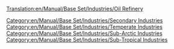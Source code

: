 [[Translation:en/Manual/Base Set/Industries/Oil Refinery]]

{{en/Manual/Base Set/Industries/Industries|image=en/Manual/Base Set/Industries/Oilrefinery.png
|name=Oil Refinery
|climates=[[en/Manual/Climates]], [[en/Manual/Climates]], [[en/Manual/Climates]].
|accepts=[[en/Manual/Base Set/Cargos/Oil]]
|produces=[[en/Manual/Base Set/Cargos/Goods]]
|notes=Can only be positioned near edges of map, even using [[en/Manual/Industries|Fund New Industry]].
It can be destroyed by the [[en/Manual/Disasters#oil-refinery-explosion|military jet disaster]], but will rebuild itself soon.
}}

[[Category:en/Manual/Base Set/Industries/Secondary Industries]]
[[Category:en/Manual/Base Set/Industries/Temperate Industries]]
[[Category:en/Manual/Base Set/Industries/Sub-Arctic Industries]]
[[Category:en/Manual/Base Set/Industries/Sub-Tropical Industries]]